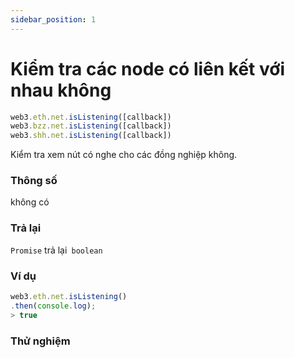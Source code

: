 ```yaml
---
sidebar_position: 1
---
```


# Kiểm tra các node có liên kết với nhau không


```javascript
web3.eth.net.isListening([callback])
web3.bzz.net.isListening([callback])
web3.shh.net.isListening([callback])
```
Kiểm tra xem nút có nghe cho các đồng nghiệp không.
### Thông số
không có

### Trả lại
`Promise` trả lại` boolean`

### Ví dụ
```javascript
web3.eth.net.isListening()
.then(console.log);
> true
```
### Thử nghiệm
<IsListening/>